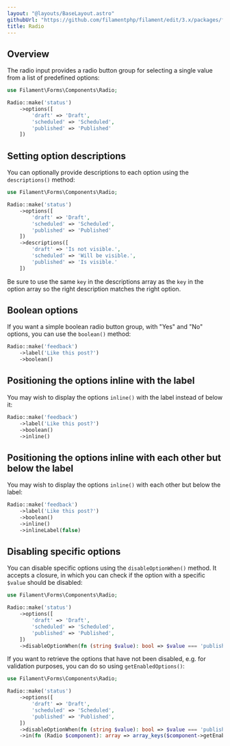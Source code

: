```yaml
---
layout: "@layouts/BaseLayout.astro"
githubUrl: "https://github.com/filamentphp/filament/edit/3.x/packages/forms/docs/03-fields/07-radio.md"
title: Radio
---
```


## Overview

The radio input provides a radio button group for selecting a single value from a list of predefined options:

```php
use Filament\Forms\Components\Radio;

Radio::make('status')
    ->options([
        'draft' => 'Draft',
        'scheduled' => 'Scheduled',
        'published' => 'Published'
    ])
```

<AutoScreenshot name="forms/fields/radio/simple" alt="Radio" version="3.x" />

## Setting option descriptions

You can optionally provide descriptions to each option using the `descriptions()` method:

```php
use Filament\Forms\Components\Radio;

Radio::make('status')
    ->options([
        'draft' => 'Draft',
        'scheduled' => 'Scheduled',
        'published' => 'Published'
    ])
    ->descriptions([
        'draft' => 'Is not visible.',
        'scheduled' => 'Will be visible.',
        'published' => 'Is visible.'
    ])
```

<AutoScreenshot name="forms/fields/radio/option-descriptions" alt="Radio with option descriptions" version="3.x" />

Be sure to use the same `key` in the descriptions array as the `key` in the option array so the right description matches the right option.

## Boolean options

If you want a simple boolean radio button group, with "Yes" and "No" options, you can use the `boolean()` method:

```php
Radio::make('feedback')
    ->label('Like this post?')
    ->boolean()
```

<AutoScreenshot name="forms/fields/radio/boolean" alt="Boolean radio" version="3.x" />

## Positioning the options inline with the label

You may wish to display the options `inline()` with the label instead of below it:

```php
Radio::make('feedback')
    ->label('Like this post?')
    ->boolean()
    ->inline()
```

<AutoScreenshot name="forms/fields/radio/inline" alt="Inline radio" version="3.x" />

## Positioning the options inline with each other but below the label

You may wish to display the options `inline()` with each other but below the label:

```php
Radio::make('feedback')
    ->label('Like this post?')
    ->boolean()
    ->inline()
    ->inlineLabel(false)
```

<AutoScreenshot name="forms/fields/radio/inline-under-label" alt="Inline radio under label" version="3.x" />

## Disabling specific options

You can disable specific options using the `disableOptionWhen()` method. It accepts a closure, in which you can check if the option with a specific `$value` should be disabled:

```php
use Filament\Forms\Components\Radio;

Radio::make('status')
    ->options([
        'draft' => 'Draft',
        'scheduled' => 'Scheduled',
        'published' => 'Published',
    ])
    ->disableOptionWhen(fn (string $value): bool => $value === 'published')
```

<AutoScreenshot name="forms/fields/radio/disabled-option" alt="Radio with disabled option" version="3.x" />

If you want to retrieve the options that have not been disabled, e.g. for validation purposes, you can do so using `getEnabledOptions()`:

```php
use Filament\Forms\Components\Radio;

Radio::make('status')
    ->options([
        'draft' => 'Draft',
        'scheduled' => 'Scheduled',
        'published' => 'Published',
    ])
    ->disableOptionWhen(fn (string $value): bool => $value === 'published')
    ->in(fn (Radio $component): array => array_keys($component->getEnabledOptions()))
```
